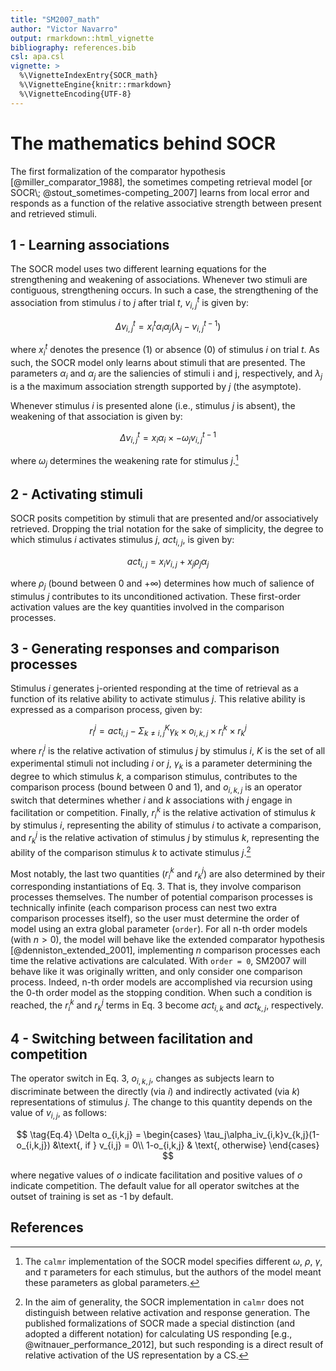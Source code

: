 ```yaml
---
title: "SM2007_math"
author: "Victor Navarro"
output: rmarkdown::html_vignette
bibliography: references.bib
csl: apa.csl
vignette: >
  %\VignetteIndexEntry{SOCR_math}
  %\VignetteEngine{knitr::rmarkdown}
  %\VignetteEncoding{UTF-8}
---
```


# The mathematics behind SOCR

The first formalization of the comparator hypothesis [@miller_comparator_1988], the sometimes competing retrieval model [or SOCR\; @stout_sometimes-competing_2007] learns from local error and responds as a function of the relative associative strength between present and retrieved stimuli.

## 1 - Learning associations

The SOCR model uses two different learning equations for the strengthening and weakening of associations. Whenever two stimuli are contiguous, strengthening occurs. In such a case, the strengthening of the association from stimulus $i$ to $j$ after trial $t$, $v_{i,j}^t$ is given by:

$$
\tag{Eq.1a}
\Delta v_{i,j}^t = x^t_i \alpha_i \alpha_j (\lambda_j - v_{i,j}^{t-1})
$$

where $x^t_i$ denotes the presence (1) or absence (0) of stimulus $i$ on trial $t$. As such, the SOCR model only learns about stimuli that are presented. The parameters $\alpha_i$ and $\alpha_j$ are the saliencies of stimuli i and j, respectively, and $\lambda_j$ is a the maximum association strength supported by $j$ (the asymptote).

Whenever stimulus $i$ is presented alone (i.e., stimulus $j$ is absent), the weakening of that association is given by:

$$
\tag{Eq.1b}
\Delta v_{i,j}^t = x_i \alpha_i \times -\omega_j v_{i,j}^{t-1}
$$

where $\omega_j$ determines the weakening rate for stimulus $j$.[^note1]

## 2 - Activating stimuli

SOCR posits competition by stimuli that are presented and/or associatively retrieved. Dropping the trial notation for the sake of simplicity, the degree to which stimulus $i$ activates stimulus $j$, $act_{i,j}$, is given by:

$$
\tag{Eq.2}
act_{i, j} = x_i v_{i,j} + x_j\rho_j\alpha_j
$$

where $\rho_j$ (bound between 0 and +$\infty$) determines how much of salience of stimulus $j$ contributes to its unconditioned activation. These first-order activation values are the key quantities involved in the comparison processes.

## 3 - Generating responses and comparison processes

Stimulus $i$ generates j-oriented responding at the time of retrieval as a function of its relative ability to activate stimulus $j$. This relative ability is expressed as a comparison process, given by:

$$
\tag{Eq.3}
r^j_i = act_{i,j} - \Sigma_{k \neq i,j} ^K \gamma_k \times o_{i,k,j} \times r^k_i \times r^j_k
$$
where $r^j_i$ is the relative activation of stimulus $j$ by stimulus $i$, $K$ is the set of all experimental stimuli not including $i$ or $j$, $\gamma_k$ is a parameter determining the degree to which stimulus $k$, a comparison stimulus, contributes to the comparison process (bound between 0 and 1), and $o_{i,k,j}$ is an operator switch that determines whether $i$ and $k$ associations with $j$ engage in facilitation or competition. Finally, $r^k_i$ is the relative activation of stimulus $k$ by stimulus $i$, representing the ability of stimulus $i$ to activate a comparison, and $r^j_k$ is the relative activation of stimulus $j$ by stimulus $k$, representing the ability of the comparison stimulus $k$ to activate stimulus $j$.[^note2] 

Most notably, the last two quantities ($r^k_i$ and $r^j_k$) are also determined by their corresponding instantiations of Eq. 3. That is, they involve comparison processes themselves. The number of potential comparison processes is technically infinite (each comparison process can nest two extra comparison processes itself), so the user must determine the order of model using an extra global parameter (`order`). For all n-th order models (with $n > 0$), the model will behave like the extended comparator hypothesis [@denniston_extended_2001], implementing $n$ comparison processes each time the relative activations are calculated. With `order = 0`, SM2007 will behave like it was originally written, and only consider one comparison process. Indeed, n-th order models are accomplished via recursion using the 0-th order model as the stopping condition. When such a condition is reached, the $r^k_i$ and $r^j_k$ terms in Eq. 3 become $act_{i,k}$ and $act_{k,j}$, respectively.

## 4 - Switching between facilitation and competition

The operator switch in Eq. 3, $o_{i,k,j}$, changes as subjects learn to discriminate between the directly (via $i$) and indirectly activated (via $k$) representations of stimulus $j$. The change to this quantity depends on the value of $v_{i,j}$, as follows:

$$
\tag{Eq.4}
\Delta o_{i,k,j} = 
\begin{cases}
  \tau_j\alpha_iv_{i,k}v_{k,j}(1-o_{i,k,j})   &\text{, if } v_{i,j} = 0\\
  1-o_{i,k,j} & \text{, otherwise}
\end{cases}
$$


where negative values of $o$ indicate facilitation and positive values of $o$ indicate competition. The default value for all operator switches at the outset of training is set as -1 by default.


[^note1]: 
The `calmr` implementation of the SOCR model specifies different $\omega$, $\rho$, $\gamma$, and $\tau$ parameters for each stimulus, but the authors of the model meant these parameters as global parameters.

[^note2]:
In the aim of generality, the SOCR implementation in `calmr` does not distinguish between relative activation and response generation. The published formalizations of SOCR made a special distinction (and adopted a different notation) for calculating US responding [e.g., @witnauer_performance_2012], but such responding is a direct result of relative activation of the US representation by a CS.

## References

